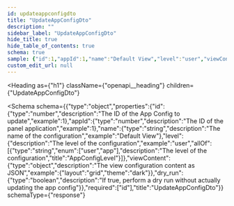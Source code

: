 ```yaml
---
id: updateappconfigdto
title: "UpdateAppConfigDto"
description: ""
sidebar_label: "UpdateAppConfigDto"
hide_title: true
hide_table_of_contents: true
schema: true
sample: {"id":1,"appId":1,"name":"Default View","level":"user","viewContent":{"layout":"grid","theme":"dark"},"dry_run":true}
custom_edit_url: null
---
```



<Heading
  as={"h1"}
  className={"openapi__heading"}
  children={"UpdateAppConfigDto"}
>
</Heading>





<Schema
  schema={{"type":"object","properties":{"id":{"type":"number","description":"The ID of the App Config to update","example":1},"appId":{"type":"number","description":"The ID of the panel application","example":1},"name":{"type":"string","description":"The name of the configuration","example":"Default View"},"level":{"description":"The level of the configuration","example":"user","allOf":[{"type":"string","enum":["user","app"],"description":"The level of the configuration","title":"AppConfigLevel"}]},"viewContent":{"type":"object","description":"The view configuration content as JSON","example":{"layout":"grid","theme":"dark"}},"dry_run":{"type":"boolean","description":"If true, perform a dry run without actually updating the app config"}},"required":["id"],"title":"UpdateAppConfigDto"}}
  schemaType={"response"}
>
  
</Schema>
            